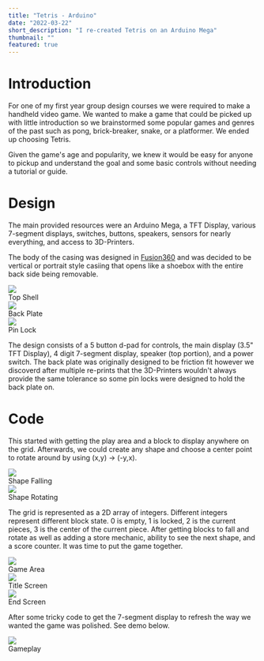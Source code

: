 ```yaml
---
title: "Tetris - Arduino"
date: "2022-03-22"
short_description: "I re-created Tetris on an Arduino Mega"
thumbnail: ""
featured: true
---
```


# Introduction
For one of my first year group design courses we were required to make a handheld video game. We wanted to make a game that could be picked up with little introduction so we brainstormed some popular games and genres of the past such as pong, brick-breaker, snake, or a platformer. We ended up choosing Tetris.

Given the game's age and popularity, we knew it would be easy for anyone to pickup and understand the goal and some basic controls without needing a tutorial or guide.

# Design
The main provided resources were an Arduino Mega, a TFT Display, various 7-segment displays, switches, buttons, speakers, sensors for nearly everything, and access to 3D-Printers.

The body of the casing was designed in [Fusion360](https://www.autodesk.com/ca-en/products/fusion-360/overview) and was decided to be vertical or portrait style casiing that opens like a shoebox with the entire back side being removable.

<div class="my-0 flex md:flex-row flex-col justify-evenly">
    <div class="px-4">
        <img class="mb-0" src="/Tetris/top_shell_v12%20v4.png"/>
        <div class="text-center">Top Shell</div>
    </div>
    <div class="px-4">
        <img class="mb-0" src="/Tetris/back_plate_v3%20v4.png"/>
        <div class="text-center">Back Plate</div>
    </div>
    <div class="px-4">
        <img class="mb-0" src="/Tetris/joint%20v11.png"/>
        <div class="text-center">Pin Lock</div>
    </div>
</div>

The design consists of a 5 button d-pad for controls, the main display (3.5" TFT Display), 4 digit 7-segment display, speaker (top portion), and a power switch. The back plate was originally designed to be friction fit however we discoverd after multiple re-prints that the 3D-Printers wouldn't always provide the same tolerance so some pin locks were designed to hold the back plate on.

# Code
This started with getting the play area and a block to display anywhere on the grid. Afterwards, we could create any shape and choose a center point to rotate around by using (x,y) -> (-y,x).

<div class="my-0 flex md:flex-row flex-col justify-center">
    <div class="px-4">
        <img class="mb-0 w-3/4 mx-auto" src="/Tetris/block_falling.gif"/>
        <div class="text-center">Shape Falling</div>
    </div>
    <div class="px-4">
        <img class="mb-0 w-3/4 mx-auto" src="/Tetris/block_rotating.gif"/>
        <div class="text-center">Shape Rotating</div>
    </div>
</div>

The grid is represented as a 2D array of integers. Different integers represent different block state. 0 is empty, 1 is locked, 2 is the current pieces, 3 is the center of the current piece. After getting blocks to fall and rotate as well as adding a store mechanic, ability to see the next shape, and a score counter. It was time to put the game together.

<div class="my-0 flex md:flex-row flex-col justify-center">
    <div class="px-4">
        <img class="mb-0 w-3/4 mx-auto" src="/Tetris/game_area.jpg"/>
        <div class="text-center">Game Area</div>
    </div>
    <div class="px-4">
        <img class="mb-0 w-3/4 mx-auto" src="/4_3_test.jpg"/>
        <div class="text-center">Title Screen</div>
    </div>
    <div class="px-4">
        <img class="mb-0 w-3/4 mx-auto" src="/4_3_test.jpg"/>
        <div class="text-center">End Screen</div>
    </div>
</div>

After some tricky code to get the 7-segment display to refresh the way we wanted the game was polished. See demo below.

<div class="px-4">
        <img class="mb-0 w-3/4 mx-auto" src="/4_3_test.jpg"/>
        <div class="text-center">Gameplay</div>
</div>

